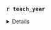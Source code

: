 
### `r teach_year` 

<details>

```r
combined_tbls[[type]][["original_5"]][[teach_year]]<-update_tbl_names(combined_tbls[[type]][["original_5"]][[teach_year]])

combined_tbls[[type]][["original_5"]][[teach_year]] %>% kable()
bar_plots_combined[[type]][["original_5"]][[teach_year]]
```

**Number of CS:** `r nrow(df_cs) -1`

**Number of TS:** `r nrow(df_ts) -1`



**CS Retention Table**
<details>
```r
df_cs %>% kable()
```
</details>

**TS Retention Table**
<details>
```r
df_ts %>% kable()
```
</details>

</details>

